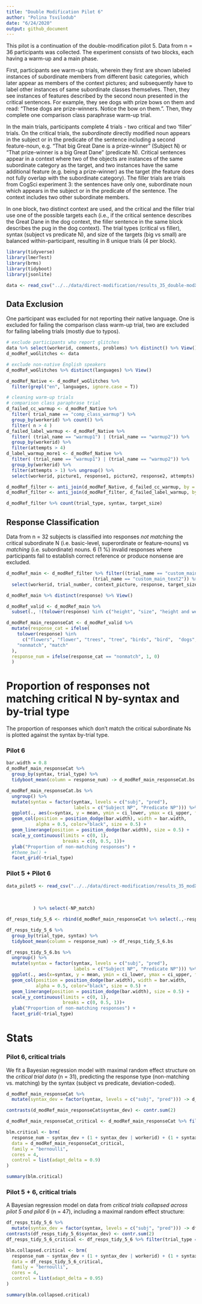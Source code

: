 ```yaml
---
title: "Double Modification Pilot 6"
author: "Polina Tsvilodub"
date: "6/24/2020"
output: github_document
---
```


This pilot is a continuation of the double-modification pilot 5. Data from n = 36 participants was collected.
The experiment consists of two blocks, each having a warm-up and a main phase.

First, participants see warm-up trials, wherein they first are shown labeled instances of subordinate members from different basic categories, which later appear as members of the context pictures; and subsequently have to label other instances of same subordinate classes themselves. 
Then, they see instances of features described by the second noun presented in the critical sentences. For example, they see dogs with prize bows on them and read: "These dogs are prize-winners. Notice the bow on them.". Then, they complete one comparison class paraphrase warm-up trial. 

In the main trials, participants complete 4 trials - two critical and two 'filler' trials. On the critical trials, the *subordinate* directly modified noun appears in the subject or in the predicate of the sentence including a second feature-noun, e.g. "That big Great Dane is a prize-winner" (Subject N) or "That prize-winner is a big Great Dane" (predicate N). Critical sentences appear in a context where two of the objects are instances of the same subordinate category as the target, and two instances have the same additional feature (e.g. being a prize-winner) as the target (the feature does not fully overlap with the subordinate category).
The filler trials are trials from CogSci experiment 3: the sentences have only one, subordinate noun which appears in the subject or in the predicate of the sentence. The context includes two other subordinate members. 

In one block, two distinct context are used, and the critical and the filler trial use one of the possible targets each (i.e., if the critical sentence describes the Great Dane in the dog context, the filler sentence in the same block describes the pug in the dog context). The trial types (critical vs filler), syntax (subject vs predicate N), and size of the targets (big vs small) are balanced within-participant, resulting in 8 unique trials (4 per block).

```r
library(tidyverse)
library(lmerTest)
library(brms)
library(tidyboot)
library(jsonlite)
```


```r
data <- read_csv("../../data/direct-modification/results_35_double-modXrefUt-pilot2.csv")
```

## Data Exclusion

One participant was excluded for not reporting their native language. One is excluded for failing the comparison class warm-up trial, two are excluded for failing labeling trials (mostly due to typos).
```r
# exclude participants who report glitches
data %>% select(workerid, comments, problems) %>% distinct() %>% View()
d_modRef_woGlitches <- data 

# exclude non-native English speakers
d_modRef_woGlitches %>% distinct(languages) %>% View()

d_modRef_Native <- d_modRef_woGlitches %>% 
  filter(grepl("en", languages, ignore.case = T)) 

# cleaning warm-up trials
# comparison class paraphrase trial
d_failed_cc_warmup <- d_modRef_Native %>% 
  filter( trial_name == "comp_class_warmup") %>%
  group_by(workerid) %>% count() %>%
  filter( n > 4 )
d_failed_label_warmup <- d_modRef_Native %>%
  filter( (trial_name == "warmup1") | (trial_name == "warmup2")) %>%
  group_by(workerid) %>%
  filter(attempts > 4)
d_label_warmup_more1 <- d_modRef_Native %>%
  filter( (trial_name == "warmup1") | (trial_name == "warmup2")) %>%
  group_by(workerid) %>%
  filter(attempts > 1) %>% ungroup() %>% 
  select(workerid, picture1, response1, picture2, response2, attempts)

d_modRef_filter <- anti_join(d_modRef_Native, d_failed_cc_warmup, by = c("workerid"))
d_modRef_filter <- anti_join(d_modRef_filter, d_failed_label_warmup, by = c("workerid"))
```

```r
d_modRef_filter %>% count(trial_type, syntax, target_size)
```

## Response Classification

Data from n = 32 subjects is classified into responses *not matching* the critical subordinate N (i.e. basic-level, superordinate or feature-nouns) vs *matching* (i.e. subordinate) nouns. 6 (1 %) invalid responses where participants fail to establish correct reference or produce nonsense are excluded. 
``` r
d_modRef_main <- d_modRef_filter %>% filter((trial_name == "custom_main_text1") |
                                (trial_name == "custom_main_text2")) %>%
  select(workerid, trial_number, context_picture, response, target_size, adj, syntax, target, item, adj_cond, trial_type )
```

``` r
d_modRef_main %>% distinct(response) %>% View()

d_modRef_valid <- d_modRef_main %>% 
  subset(., !(tolower(response) %in% c("height", "size", "height and weight", "distance", "wings", "width")))

d_modRef_main_responseCat <- d_modRef_valid %>% 
  mutate(response_cat = ifelse(
    tolower(response) %in% 
      c("flowers", "flower", "trees", "tree", "birds", "bird",  "dogs", "dog", "plants", "other trees", "animal", "other tree", "other birds", "nearby trees.", "animals", "gift flowers", "prize flowers", "prize dogs", "prize winning dogs", "rescue birds", "landmark", "gift", "prize winner", "rescues", "gifts", "prize-winners", "service-animals", "service dogs", "floral gifts", "service animals", "other landmarks", "prize winners"), 
    "nonmatch", "match"
  ),
  response_num = ifelse(response_cat == "nonmatch", 1, 0)
  )
```


# Proportion of responses not matching critical N by-syntax and by-trial type

The proportion of responses which don't match the critical subordinate Ns is plotted against the syntax by-trial type.

### Pilot 6

```r
bar.width = 0.8
d_modRef_main_responseCat %>%  
  group_by(syntax, trial_type) %>%
  tidyboot_mean(column = response_num) -> d_modRef_main_responseCat.bs

d_modRef_main_responseCat.bs %>%
  ungroup() %>%
  mutate(syntax = factor(syntax, levels = c("subj", "pred"), 
                         labels = c("Subject NP", "Predicate NP"))) %>%
  ggplot(., aes(x=syntax, y = mean, ymin = ci_lower, ymax = ci_upper, fill=syntax)) +
  geom_col(position = position_dodge(bar.width), width = bar.width,
           alpha = 0.5, color="black", size = 0.5) +
  geom_linerange(position = position_dodge(bar.width), size = 0.5) +
  scale_y_continuous(limits = c(0, 1),
                     breaks = c(0, 0.5, 1))+
  ylab("Proportion of non-matching responses") +
  #theme_bw() +
  facet_grid(~trial_type)
```
### Pilot 5 + Pilot 6

```r
data_pilot5 <- read_csv("../../data/direct-modification/results_35_modXrefUt_pilot1_nonMatchClassified_tidy.csv") %>% rename('workerid' = submission_id,
                                                                                                                             'response_num' = response_numMatch
                                                                                                                             
                                                                                                            
          ) %>% select(-NP_match)

df_resps_tidy_5_6 <- rbind(d_modRef_main_responseCat %>% select(.,-response_cat), data_pilot5)
```

```r
df_resps_tidy_5_6 %>% 
  group_by(trial_type, syntax) %>%
  tidyboot_mean(column = response_num) -> df_resps_tidy_5_6.bs

df_resps_tidy_5_6.bs %>%
  ungroup() %>%
  mutate(syntax = factor(syntax, levels = c("subj", "pred"), 
                         labels = c("Subject NP", "Predicate NP"))) %>%
  ggplot(., aes(x=syntax, y = mean, ymin = ci_lower, ymax = ci_upper, fill=syntax)) +
  geom_col(position = position_dodge(bar.width), width = bar.width,
           alpha = 0.5, color="black", size = 0.5) +
  geom_linerange(position = position_dodge(bar.width), size = 0.5) +
  scale_y_continuous(limits = c(0, 1),
                     breaks = c(0, 0.5, 1))+
  ylab("Proportion of non-matching responses") +
  facet_grid(~trial_type)
```

# Stats

### Pilot 6, critical trials 
We fit a Bayesian regression model with maximal random effect structure on the *critical trial data* (n = 31), predicting the response type (non-matching vs. matching) by the syntax (subject vs predicate, deviation-coded).
```r
d_modRef_main_responseCat %>% 
  mutate(syntax_dev = factor(syntax, levels = c("subj", "pred"))) -> d_modRef_main_responseCat

contrasts(d_modRef_main_responseCat$syntax_dev) <- contr.sum(2)

d_modRef_main_responseCat_critical <- d_modRef_main_responseCat %>% filter(trial_type == "critical")

blm.critical <- brm(
  response_num ~ syntax_dev + (1 + syntax_dev | workerid) + (1 + syntax_dev | target),
  data = d_modRef_main_responseCat_critical,
  family = "bernoulli",
  cores = 4,
  control = list(adapt_delta = 0.9)
) 

summary(blm.critical)
```

### Pilot 5 + 6, critical trials 

A Bayesian regression model on data from *critical trials collapsed across pilot 5 and pilot 6* (n = 47), including a maximal random effect structure: 

```r
df_resps_tidy_5_6 %>% 
  mutate(syntax_dev = factor(syntax, levels = c("subj", "pred"))) -> df_resps_tidy_5_6
contrasts(df_resps_tidy_5_6$syntax_dev) <- contr.sum(2)
df_resps_tidy_5_6_critical <- df_resps_tidy_5_6 %>% filter(trial_type == "critical")

blm.collapsed.critical <- brm(
  response_num ~ syntax_dev + (1 + syntax_dev | workerid) + (1 + syntax_dev | target),
  data = df_resps_tidy_5_6_critical,
  family = "bernoulli",
  cores = 4,
  control = list(adapt_delta = 0.95)
) 

summary(blm.collapsed.critical)
```
